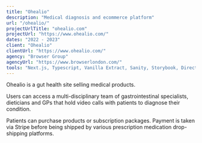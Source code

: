```yaml
---
title: "Ohealio"
description: "Medical diagnosis and ecommerce platform"
url: "/ohealio/"
projectUrlTitle: "ohealio.com"
projectUrl: "https://www.ohealio.com/"
dates: "2022 - 2023"
client: "Ohealio"
clientUrl: "https://www.ohealio.com/"
agency: "Browser Group"
agencyUrl: "https://www.browserlondon.com/"
tools: "Next.js, Typescript, Vanilla Extract, Sanity, Storybook, Directus, TruePill, Segment  "
---
```


Ohealio is a gut health site selling medical products.

Users can access a multi-disciplinary team of gastrointestinal specialists, dieticians and GPs that hold video calls with patients to diagnose their condition.

Patients can purchase products or subscription packages. Payment is taken via Stripe before being shipped by various prescription medication drop-shipping platforms.
